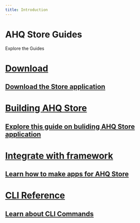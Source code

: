 ```yaml
---
title: Introduction
---
```


# AHQ Store Guides

Explore the Guides
<div className="link-group">
  <a href="/download">
    <h1>
      <FaDownload size={"2em"} />
      <span>Download</span>
    </h1>
    <h2>
      Download the Store application
    </h2>
  </a>

  <a href="/guide/building/">
    <h1>
      <FaLaptop size={"2em"} />
      <span>Building AHQ Store</span>
    </h1>
    <h2>
      Explore this guide on buliding AHQ Store application
    </h2>
  </a>
  
  <a href="/guide/framework/">
    <h1>
      <FaReact size={"2em"} />
      <span>Integrate with framework</span>
    </h1>
    <h2>
      Learn how to make apps for AHQ Store
    </h2>
  </a>

  <a href="/guide/cli/">
    <h1>
      <GoCommandPalette size={"2em"} />
      <span>CLI Reference</span>
    </h1>
    <h2>
      Learn about CLI Commands
    </h2>
  </a>
</div>